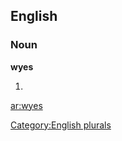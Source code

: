 
==English==

===Noun===
'''wyes'''

# {{plural of|[[wye]]}}

[[Category:English plurals]]

[[ar:wyes]]